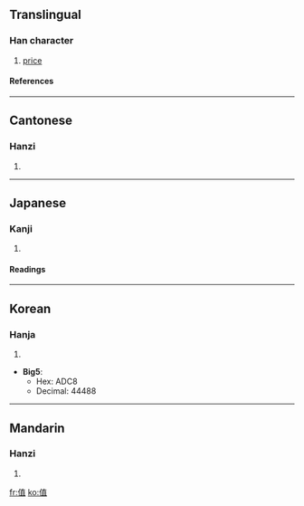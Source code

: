 {{see|値}}

==Translingual==
===Han character===
{{Han char|rn=9|rad=人|as=08|sn=10|four=2421<sub>6</sub>|canj=人十月一 (OJBM)}}
# [[price]]
====References====
{{Han ref|kx=0109.171|hdz=10171.080|uh=503C|ud=20540}}
----
==Cantonese==
===Hanzi===
{{yue-hanzi|jyut=|y=jik6}}
# {{defn|Cantonese}}
----
==Japanese==
===Kanji===
{{ja-kanji|grade=|rs=人08}}
# {{defn|Japanese}}
====Readings====
{{ja-readings|on=[[ち]] (chi), [[ちょく]] (choku)|kun=[[ね]] (ne), [[あたい]] (atai), [[あう]] (au)}}
----
==Korean==
===Hanja===
{{ko-hanja|hangeul=치|rv=chi|mr=ch'i}}
# {{defn|Korean}}

* '''Big5''':
** Hex: ADC8
** Decimal: 44488
----
==Mandarin==
===Hanzi===
{{cmn-hanzi|pin=[[zhí]] ([[zhi2]])|wg=chih<sup>2</sup>}}
# {{defn|Mandarin}}

[[fr:值]]
[[ko:值]]